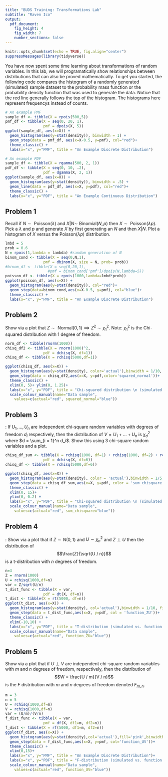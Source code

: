 ```yaml
---
title: "BUDS Training: Transformations Lab"
subtitle: "Raven Ico"
output:
  pdf_document:
    fig_height: 4
    fig_width: 7
    number_sections: false
---
```


```r
knitr::opts_chunk$set(echo = TRUE, fig.align="center")
suppressMessages(library(tidyverse))
```

You have now spent some time learning about transformations of random variables. In this lab, we will programatically show relationships between distributions that can also be proved mathematically. To get you started, the following code compares the histogram of a randomly generated (simulated) sample dataset to the probability mass function or the probability density function that was used to generate the data. Notice that the red line generally follows the top of the histogram. The histograms here represent frequencys instead of counts. 

```r
# An example PMF
sample_df <- tibble(X = rpois(500,5))
pmf_df <- tibble(X = seq(0, 20, 1), 
                 pmf = dpois(X, 5))
ggplot(sample_df, aes(x=X)) + 
  geom_histogram(aes(y=stat(density)), binwidth = 1) +
  geom_step(data = pmf_df, aes(x=X-0.5, y=pmf), col="red")+
  theme_classic() +
  labs(x="x", y="PMF", title = "An Example Discrete Distribution")

# An example PDF
sample_df <- tibble(X = rgamma(500, 2, 1))
pdf_df <- tibble(X = seq(0, 10, .2), 
                 pdf = dgamma(X, 2, 1))
ggplot(sample_df, aes(x=X)) + 
  geom_histogram(aes(y=stat(density)), binwidth = .5) +
  geom_line(data = pdf_df, aes(x=X, y=pdf), col="red")+
  theme_classic() +
  labs(x="x", y="PDF", title = "An Example Continuous Distribution")


```

## Problem 1

Recall if $N \sim \text{ Poisson}(\lambda)$ and $X | N \sim \ \text{Binomial}(N,p)$ then $X \sim \text{ Poisson}(\lambda p)$. Pick a $\lambda$ and $p$ and generate $X$ by first generating an $N$ and then $X | N$. Plot a histogram of $X$ versus the $\text{Poisson}(\lambda p)$ distribution. 
        
```r
lmbd = 5
prob = 0.6
N = rpois(1,lambda = lambda) #random generation of N 
binom_cond <- tibble(X = seq(0,N,1), 
                 pmf = dbinom(X, size = N, prob= prob))
#binom_df <- tibble(X = seq(0,20,1), 
                   #pmf = binom_cond['pmf']/dpois(N,lambda=5))
poisson_df <- tibble(X = rpois(1000,lambda=lmbd*prob))
ggplot(poisson_df, aes(x=X)) + 
  geom_histogram(aes(y=stat(density)), col="red")+
  geom_step(data=binom_cond,aes(x=X-0.5, y=pmf), col="blue")+
  theme_classic() +
  labs(x="x", y="PMF", title = "An Example Discrete Distribution")


```
## Problem 2
Show via a plot that $Z \sim \text{ Normal}(0, 1) \implies Z^2 \sim \chi^2_1$. 
Note: $\chi^2_1$ is the Chi-squared distribution with 1 degree of freedom. 

```r

norm_df <- tibble(rnorm(1000))
chisq_df2 <- tibble(X = rnorm(1000)^2, 
                 pdf = dchisq(X, df=1))
chisq_df <- tibble(X = rchisq(5000,df=1))

ggplot(chisq_df, aes(x=X)) + 
  geom_histogram(aes(y=stat(density), color='actual'),binwidth = 1/10, fill='pink') +
  geom_step(data = chisq_df2,aes(x=X, y=pdf,color='squared_normal'))+
  theme_classic() +
  xlim(0, 5)+ ylim(0, 1.25)+
  labs(x="x", y="PDF", title = "Chi-squared distribution \n (simulated vs. squared standard normal)")+
  scale_colour_manual(name="Data sample",
    values=c(actual="red", squared_normal="blue"))
```

## Problem 3
\emph{Sum of $\chi^2$}: If $U_1, \dots, U_n$ are independent chi-square random variables with degrees of freedom $d_i$ respectively, then the distribution of  $V = U_1 + \dots + U_n$ is $\chi^2_{d}$ where $d = \sum_{i = 1}^n d_i$. Show this using 3 chi-square random variables and a plot. 

```r

chisq_df_sum <- tibble(X = rchisq(1000, df=1) + rchisq(1000, df=2) + rchisq(1000, df=3), 
                 pdf = dchisq(X, df=6))
chisq_df <- tibble(X = rchisq(5000,df=6))

ggplot(chisq_df, aes(x=X)) + 
  geom_histogram(aes(y=stat(density), color = 'actual'),binwidth = 1/5, fill='pink') +
  geom_step(data = chisq_df_sum,aes(x=X, y=pdf, color = 'sum_chisquare'))+
  theme_classic() +
  xlim(0, 15)+ 
  ylim(0, 0.2) +
  labs(x="x", y="PDF", title = "Chi-squared distribution \n (simulated vs. sum of independent chi-square)")+
  scale_colour_manual(name="Data sample",
    values=c(actual="red", sum_chisquare="blue"))
```
    
## Problem 4

\emph{T distribution}: Show via a plot that if $Z \sim N(0, 1)$ and $U \sim \chi^2_n$ and $Z \perp U$ then the distribution of $$\frac{Z}{\sqrt{U / n}}$$ is a t-distribution with $n$ degrees of freedom. 

```r
n=3
Z = rnorm(1000)
U = rchisq(1000,df=n)
var = Z/sqrt(U/n)
t_dist_func <- tibble(X = var, 
                 pdf = dt(X, df=n))
t_dist <- tibble(X = rt(5000, df=n))
ggplot(t_dist, aes(x=X)) + 
  geom_histogram(aes(y=stat(density), col='actual'),binwidth = 1/10, fill = 'pink') +
  geom_step(data = t_dist_func,aes(x=X, y=pdf, col = 'function_ZU'))+
  theme_classic() +
  xlim(-10,10) + 
  labs(x="x", y="PDF", title = "T-distribution (simulated vs. function of Z and U)")+
  scale_colour_manual(name="Data sample",
    values=c(actual="red", function_ZU="blue"))
```

## Problem 5 

\emph{F distribution} Show via a plot that if $U \perp V$ are independent chi-square random variables with $m$ and $n$ degrees of freedom, respectively, then the distribution of $$W = \frac{U / m}{V / n}$$ is the $F$ distribution with $m$ and $n$ degrees of freedom denoted $F_{m, n}$.

```r
m = 3
n = 5
U = rchisq(1000,df=m)
V = rchisq(1000,df=n)
var = (U/m)/(V/n)
f_dist_func <- tibble(X = var, 
                 pmf = df(X, df1=m, df2=n))
f_dist <- tibble(X = rf(5000, df1=m, df2=n))
ggplot(f_dist, aes(x=X)) + 
  geom_histogram(aes(y=stat(density),col='actual'),fill='pink',binwidth = 1/10) +
  geom_step(data = f_dist_func,aes(x=X, y=pmf, col='function_UV'))+
  theme_classic() +
  xlim(0,15)+
  labs(x="x", y="PMF", title = "An Example Discrete Distribution")+
  labs(x="x", y="PDF", title = "F-distribution (simulated vs. function of Z and U)")+
  scale_colour_manual(name="Data sample",
    values=c(actual="red", function_UV="blue"))

```